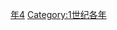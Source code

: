 {{Catnav|頁面分類|历史|歷史時代|年|1世纪各年}}

{{catmore}}
{{Commons category|94}}

[[Category:90年代|年4]]
[[Category:1世纪各年|Category:1世纪各年]]